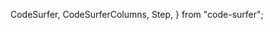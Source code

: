   CodeSurfer,
  CodeSurferColumns,
  Step,
} from "code-surfer";



<CodeSurfer>

```ts 1:3  file=../src/issue-1.tsx
```

```ts 3  file=../src/issue-1.tsx
```

```diff 1 subtitle="log 2"

```

</CodeSurfer>